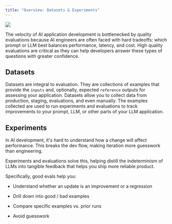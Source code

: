 ```yaml
---
title: "Overview: Datasets & Experiments"
---
```


<Frame caption="How Datasets are used to test changes to your AI application">
  <img src="https://storage.googleapis.com/arize-phoenix-assets/assets/images/phoenix-docs-images/94d6bfa6-image.jpeg" />
</Frame>

The velocity of AI application development is bottlenecked by quality evaluations because AI engineers are often faced with hard tradeoffs: which prompt or LLM best balances performance, latency, and cost. High quality evaluations are critical as they can help developers answer these types of questions with greater confidence.

## Datasets

Datasets are integral to evaluation. They are collections of examples that provide the `inputs` and, optionally, expected `reference` outputs for assessing your application. Datasets allow you to collect data from production, staging, evaluations, and even manually. The examples collected are used to run experiments and evaluations to track improvements to your prompt, LLM, or other parts of your LLM application.

## Experiments

In AI development, it's hard to understand how a change will affect performance. This breaks the dev flow, making iteration more guesswork than engineering.

Experiments and evaluations solve this, helping distill the indeterminism of LLMs into tangible feedback that helps you ship more reliable product.

Specifically, good evals help you:

* Understand whether an update is an improvement or a regression

* Drill down into good / bad examples

* Compare specific examples vs. prior runs

* Avoid guesswork


